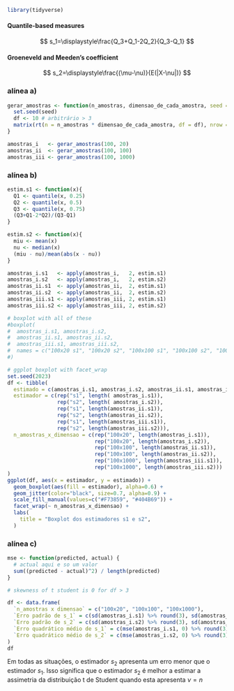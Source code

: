 
```r
library(tidyverse)
```


#### Quantile-based measures
$$
s_1=\displaystyle\frac{Q_3+Q_1-2Q_2}{Q_3-Q_1}
$$


#### Groeneveld and Meeden's coefficient
$$
s_2=\displaystyle\frac{(\mu-\nu)}{E(|X-\nu|)}
$$

### alínea a)

```r
gerar_amostras <- function(n_amostras, dimensao_de_cada_amostra, seed = 2023) {
  set.seed(seed)
  df <- 10 # arbitrário > 3
  matrix(rt(n = n_amostras * dimensao_de_cada_amostra, df = df), nrow = dimensao_de_cada_amostra)
}

amostras_i   <- gerar_amostras(100, 20)
amostras_ii  <- gerar_amostras(100, 100)
amostras_iii <- gerar_amostras(100, 1000)
```

### alínea b)

```r
estim.s1 <- function(x){
  Q1 <- quantile(x, 0.25)
  Q2 <- quantile(x, 0.5)
  Q3 <- quantile(x, 0.75)
  (Q3+Q1-2*Q2)/(Q3-Q1)
}

estim.s2 <- function(x){
  miu <- mean(x)
  nu <- median(x)
  (miu - nu)/mean(abs(x - nu))
}

amostras_i.s1   <- apply(amostras_i,   2, estim.s1)
amostras_i.s2   <- apply(amostras_i,   2, estim.s2)
amostras_ii.s1  <- apply(amostras_ii,  2, estim.s1)
amostras_ii.s2  <- apply(amostras_ii,  2, estim.s2)
amostras_iii.s1 <- apply(amostras_iii, 2, estim.s1)
amostras_iii.s2 <- apply(amostras_iii, 2, estim.s2)

# boxplot with all of these
#boxplot(
#  amostras_i.s1, amostras_i.s2,
#  amostras_ii.s1, amostras_ii.s2,
#  amostras_iii.s1, amostras_iii.s2,
#  names = c("100x20 s1", "100x20 s2", "100x100 s1", "100x100 s2", "100x1000 s1", "100x1000 s2")
#)

```


```r
# ggplot boxplot with facet_wrap
set.seed(2023)
df <- tibble(
  estimado = c(amostras_i.s1, amostras_i.s2, amostras_ii.s1, amostras_ii.s2, amostras_iii.s1, amostras_iii.s2),
  estimador = c(rep("s1", length( amostras_i.s1)),
                rep("s2", length( amostras_i.s2)),
                rep("s1", length(amostras_ii.s1)),
                rep("s2", length(amostras_ii.s2)),
                rep("s1", length(amostras_iii.s1)),
                rep("s2", length(amostras_iii.s2))),
  n_amostras_x_dimensao = c(rep("100x20", length(amostras_i.s1)),
                            rep("100x20", length(amostras_i.s2)),
                            rep("100x100", length(amostras_ii.s1)),
                            rep("100x100", length(amostras_ii.s2)),
                            rep("100x1000", length(amostras_iii.s1)),
                            rep("100x1000", length(amostras_iii.s2)))
)
ggplot(df, aes(x = estimador, y = estimado)) +
  geom_boxplot(aes(fill = estimador), alpha=0.6) + 
  geom_jitter(color="black", size=0.7, alpha=0.9) +
  scale_fill_manual(values=c("#F73859", "#404B69")) +
  facet_wrap(~ n_amostras_x_dimensao) + 
  labs(
    title = "Boxplot dos estimadores s1 e s2",
  )
```


### alínea c)

```r
mse <- function(predicted, actual) {
  # actual aqui e so um valor
  sum((predicted - actual)^2) / length(predicted)
}

# skewness of t student is 0 for df > 3

df <- data.frame(
  `n_amostras x dimensao` = c("100x20", "100x100", "100x1000"),
  `Erro padrão de s_1` = c(sd(amostras_i.s1) %>% round(3), sd(amostras_ii.s1) %>% round(3), sd(amostras_iii.s1) %>% round(3)),
  `Erro padrão de s_2` = c(sd(amostras_i.s2) %>% round(3), sd(amostras_ii.s2) %>% round(3), sd(amostras_iii.s2) %>% round(3)),
  `Erro quadrático médio de s_1` = c(mse(amostras_i.s1, 0) %>% round(3), mse(amostras_ii.s1, 0) %>% round(3), mse(amostras_iii.s1, 0) %>% round(3)),
  `Erro quadrático médio de s_2` = c(mse(amostras_i.s2, 0) %>% round(3), mse(amostras_ii.s2, 0) %>% round(3), mse(amostras_iii.s2, 0) %>% round(3))
)
df
```

Em todas as situações, o estimador $s_2$ apresenta um erro menor que o estimador $s_1$. Isso significa que o estimador $s_2$ é melhor a estimar a assimetria da distribuição t de Student quando esta apresenta $\nu = n$
